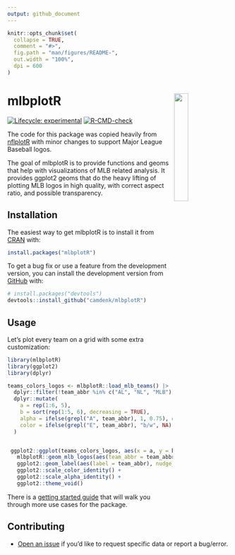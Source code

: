 ```yaml
---
output: github_document
---
```


<!-- README.md is generated from README.Rmd. Please edit that file -->

```r
knitr::opts_chunk$set(
  collapse = TRUE,
  comment = "#>",
  fig.path = "man/figures/README-",
  out.width = "100%",
  dpi = 600
)
```

# mlbplotR <a><img src='man/figures/logo.png' align="right" width="25%" min-width="120px" /></a>

<!-- badges: start -->
[![Lifecycle: experimental](https://img.shields.io/badge/lifecycle-experimental-orange.svg?style=flat-square)](https://lifecycle.r-lib.org/articles/stages.html)
[![R-CMD-check](https://github.com/camdenk/mlbplotR/actions/workflows/R-CMD-check.yaml/badge.svg)](https://github.com/camdenk/mlbplotR/actions/workflows/R-CMD-check.yaml)
<!-- badges: end -->

The code for this package was copied heavily from [nflplotR](https://nflplotr.nflverse.com/index.html) with minor changes to support Major League Baseball logos.


The goal of mlbplotR is to provide functions and geoms that help with visualizations of MLB related analysis. It provides ggplot2 geoms that do the heavy lifting of plotting MLB logos in high quality, with correct aspect ratio, and possible transparency.

## Installation

The easiest way to get mlbplotR is to install it from  [CRAN](https://CRAN.R-project.org) with:

``` r
install.packages("mlbplotR")
```

To get a bug fix or use a feature from the development version, you can install the development version from [GitHub](https://github.com/) with:

``` r
# install.packages("devtools")
devtools::install_github("camdenk/mlbplotR")
```
## Usage

Let's plot every team on a grid with some extra customization:

```r
library(mlbplotR)
library(ggplot2)
library(dplyr)

teams_colors_logos <- mlbplotR::load_mlb_teams() |> 
  dplyr::filter(!team_abbr %in% c("AL", "NL", "MLB")) |> 
  dplyr::mutate(
    a = rep(1:6, 5),
    b = sort(rep(1:5, 6), decreasing = TRUE),
    alpha = ifelse(grepl("A", team_abbr), 1, 0.75), # Keep alpha == 1 for teams that have an "A"
    color = ifelse(grepl("E", team_abbr), "b/w", NA) # Set teams that have an "E" to black & white
  )


 ggplot2::ggplot(teams_colors_logos, aes(x = a, y = b)) +
   mlbplotR::geom_mlb_logos(aes(team_abbr = team_abbr, color = color, alpha = alpha), width = 0.075) +
   ggplot2::geom_label(aes(label = team_abbr), nudge_y = -0.35, alpha = 0.5) +
   ggplot2::scale_color_identity() +
   ggplot2::scale_alpha_identity() +
   ggplot2::theme_void() 
```

There is a [getting started guide](https://camdenk.github.io/mlbplotR/articles/mlbplotR.html) that will walk you through more use cases for the package.


## Contributing

-   [Open an issue](https://github.com/camdenk/mlbplotR/issues/new/choose) if you'd like to request specific data or report a bug/error.
